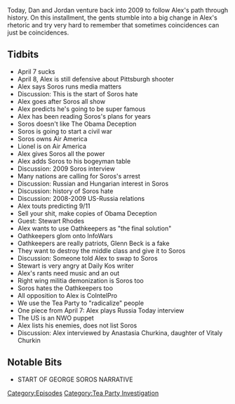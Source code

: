 {{DEFAULTSORT:
    #_EPISODE_0252:April 7-8, 2009
}}{{Episode
    | title             = April 7-8, 2009
    | caption           = [https://knowledgefight.libsyn.com/knowledge-fight-april-7-8-2009 Listen to this episode on Libsyn]
    | episodeNumber     = 252
    | length            = 02:05:01
    | airDate           = January 15, 2019
    | coverageStartDate = April 7, 2009
    | coverageEndDate   = April 8, 2009
    | episodeType       = [[:Category:Tea Party Investigation|Tea Party Investigation]]
    | appearance        = [[George Soros]], [[Lionel]], [[Stewart Rhodes]], [[Glenn Beck]], [[Anastasia Churkina]]
    | oocDrop           = Imagine you have homework that never ends; Do you have any respect for me?
    | previousEpisode   = [[251: January 8, 2019]]
    | nextEpisode       = [[253: January 15, 2019]]
}}

{{Stub}}

Today, Dan and Jordan venture back into 2009 to follow Alex's path through history. On this installment, the gents stumble into a big change in Alex's rhetoric and try very hard to remember that sometimes coincidences can just be coincidences.

==Tidbits==

*April 7 sucks
*April 8, Alex is still defensive about Pittsburgh shooter
*Alex says Soros runs media matters
*Discussion: This is the start of Soros hate
*Alex goes after Soros all show
*Alex predicts he's going to be super famous
*Alex has been reading Soros's plans for years
*Soros doesn't like The Obama Deception
*Soros is going to start a civil war
*Soros owns Air America
*Lionel is on Air America
*Alex gives Soros all the power
*Alex adds Soros to his bogeyman table
*Discussion: 2009 Soros interview
*Many nations are calling for Soros's arrest
*Discussion: Russian and Hungarian interest in Soros
*Discussion: history of Soros hate
*Discussion: 2008-2009 US-Russia relations
*Alex touts predicting 9/11
*Sell your shit, make copies of Obama Deception
*Guest: Stewart Rhodes
*Alex wants to use Oathkeepers as "the final solution"
*Oathkeepers glom onto InfoWars
*Oathkeepers are really patriots, Glenn Beck is a fake
*They want to destroy the middle class and give it to Soros
*Discussion: Someone told Alex to swap to Soros
*Stewart is very angry at Daily Kos writer
*Alex's rants need music and an out
*Right wing militia demonization is Soros too
*Soros hates the Oathkeepers too
*All opposition to Alex is CoIntelPro
*We use the Tea Party to "radicalize" people
*One piece from April 7: Alex plays Russia Today interview
*The US is an NWO puppet
*Alex lists his enemies, does not list Soros
*Discussion: Alex interviewed by Anastasia Churkina, daughter of Vitaly Churkin

==Notable Bits==

*START OF GEORGE SOROS NARRATIVE

[[Category:Episodes]]
[[Category:Tea Party Investigation]]